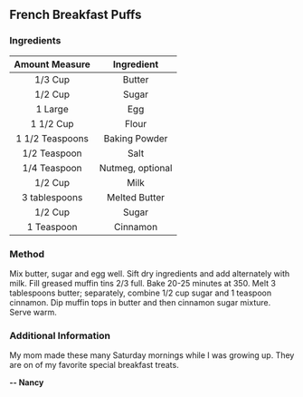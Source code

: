 ## French Breakfast Puffs
### Ingredients

| Amount Measure  | Ingredient       |
| :-------------: | :--------------: |
| 1/3 Cup         | Butter           |
| 1/2 Cup         | Sugar            |
| 1 Large         | Egg              |
| 1 1/2 Cup       | Flour            |
| 1 1/2 Teaspoons | Baking Powder    |
| 1/2 Teaspoon    | Salt             |
| 1/4 Teaspoon    | Nutmeg, optional |
| 1/2 Cup         | Milk             |
| 3 tablespoons   | Melted Butter    |
| 1/2 Cup         | Sugar            |
| 1 Teaspoon      | Cinnamon         |

### Method
Mix butter, sugar and egg well. Sift dry ingredients and add alternately with milk. Fill greased muffin tins 2/3 full. Bake 20-25 minutes at 350. Melt 3 tablespoons butter; separately, combine 1/2 cup sugar and 1 teaspoon cinnamon. Dip muffin tops in butter and then cinnamon sugar mixture. Serve warm.

### Additional Information
My mom made these many Saturday mornings while I was growing up. They are on of my favorite special breakfast treats.

**-- Nancy**

